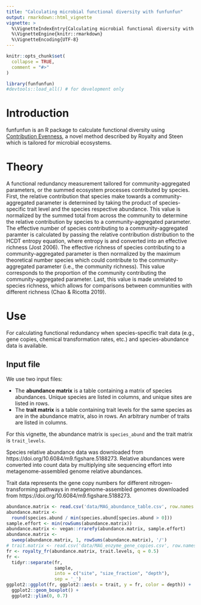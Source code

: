 ```yaml
---
title: "Calculating microbial functional diversity with funfunfun"
output: rmarkdown::html_vignette
vignette: >
  %\VignetteIndexEntry{Calculating microbial functional diversity with funfunfun}
  %\VignetteEngine{knitr::rmarkdown}
  %\VignetteEncoding{UTF-8}
---
```


```r
knitr::opts_chunk$set(
  collapse = TRUE,
  comment = "#>"
)
```

```r
library(funfunfun)
#devtools::load_all() # for development only
```

# Introduction

funfunfun is an R package to calculate functional diversity using [Contribution Evenness](https://www.biorxiv.org/content/10.1101/2020.04.22.054593v1), a novel method described by Royalty and Steen which is tailored for microbial ecosystems.

# Theory

A functional redundancy measurement tailored for community-aggregated parameters, or the summed ecosystem processes contributed by species. First, the relative contribution that species make towards a community-aggregated parameter is determined by taking the product of species-specific trait level and the species respective abundance. This value is normalized by the summed total from across the community to determine the relative contribution by species to a community-aggregated parameter. The effective number of species contributing to a community-aggregated paramter is  calculated by passing the relative contribution distribution to the HCDT entropy equation, where entropy is and converted into an effective richness (Jost 2006). The effective richness of species contributing to a community-aggregated parameter is then normalized by the maximum theoretical number species which could contribute to the community-aggregated parameter (i.e., the community richness). This value corresponds to the proportion of the community contributing the community-aggregated parameter. Last, this value is made unrelated to species richness, which allows for comparisons between communities with different richness (Chao & Ricotta 2019).  

# Use
For calculating functional redundancy when species-specific trait data (e.g., gene copies, chemical transformation rates, etc.) and species-abundance data is available.


## Input file

We use two input files:

* The **abundance matrix** is a table containing a matrix of species abundances. Unique species are listed in columns, and unique sites are listed in rows.
* The **trait matrix** is a table containing trait levels for the same species as are in the abundance matrix, also in rows. An arbitrary number of traits are listed in columns.

For this vignette, the abundance matrix is `species_abund` and the trait matrix is `trait_levels`.

Species relative abundance data was downloaded from https://doi.org/10.6084/m9.figshare.5188273. Relative abundances were converted into count data by multiplying site sequencing effort into metagenome-assembled genome relative abundances.

Trait data represents the gene copy numbers for different nitrogen-transforming pathways in metagenome-assembled genomes downloaded from https://doi.org/10.6084/m9.figshare.5188273.
 
```r
abundance.matrix <- read.csv('data/MAG_abundance_table.csv', row.names = 1 )
abundance.matrix <-
  round(species.abund / min(species.abund[species.abund > 0]))
sample.effort <- min(rowSums(abundance.matrix))
abundance.matrix <- vegan::rrarefy(abundance.matrix, sample.effort)
abundance.matrix <-
  sweep(abundance.matrix, 1, rowSums(abundance.matrix), '/')
# trait.matrix <- read.csv('data/MAG_enzyme_gene_copies.csv', row.names = 1 )
fr <- royalty_fr(abundance.matrix, trait.levels, q = 0.5)
fr <-
  tidyr::separate(fr,
                  sample,
                  into = c("site", "size_fraction", "depth"),
                  sep = '_')
ggplot2::ggplot(fr, ggplot2::aes(x = trait, y = fr, color = depth)) +
  ggplot2::geom_boxplot() +
  ggplot2::ylim(0, 0.7)  
```

